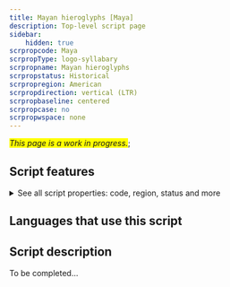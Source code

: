 ```yaml
---
title: Mayan hieroglyphs [Maya]
description: Top-level script page
sidebar:
    hidden: true
scrpropcode: Maya
scrpropType: logo-syllabary
scrpropname: Mayan hieroglyphs
scrpropstatus: Historical
scrpropregion: American
scrpropdirection: vertical (LTR)
scrpropbaseline: centered
scrpropcase: no
scrpropwspace: none
---
```


<span style='background-color:yellow'>_This page is a work in progress._</span>;


## Script features

<details>
<summary> See all script properties: code, region, status and more</summary>
<ScriptInfo />
</details>

## Languages that use this script

<WsList script='Maya' wsMax='5' />

## Script description

To be completed...

